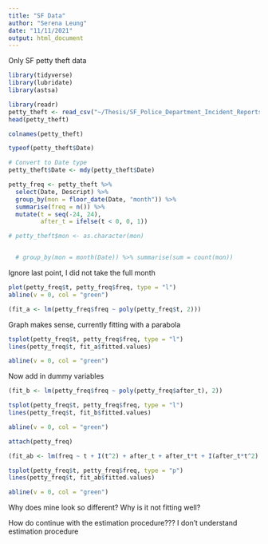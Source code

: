 ```yaml
---
title: "SF Data"
author: "Serena Leung"
date: "11/11/2021"
output: html_document
---
```


Only SF petty theft data 

```r
library(tidyverse)
library(lubridate)
library(astsa)
```


```r
library(readr)
petty_theft <- read_csv("~/Thesis/SF_Police_Department_Incident_Reports__Historical_2003_to_May_2018.csv")
head(petty_theft)
```

```r
colnames(petty_theft)
```
```r
typeof(petty_theft$Date)

# Convert to Date type
petty_theft$Date <- mdy(petty_theft$Date)
```


```r
petty_freq <- petty_theft %>% 
  select(Date, Descript) %>% 
  group_by(mon = floor_date(Date, "month")) %>%
  summarise(freq = n()) %>% 
  mutate(t = seq(-24, 24), 
         after_t = ifelse(t < 0, 0, 1))

# petty_theft$mon <- as.character(mon)


  # group_by(mon = month(Date)) %>% summarise(sum = count(mon))
```

Ignore last point, I did not take the full month
```r
plot(petty_freq$t, petty_freq$freq, type = "l")
abline(v = 0, col = "green")
```


```r
(fit_a <- lm(petty_freq$freq ~ poly(petty_freq$t, 2)))
```
Graph makes sense, currently fitting with a parabola
```r
tsplot(petty_freq$t, petty_freq$freq, type = "l")
lines(petty_freq$t, fit_a$fitted.values)

abline(v = 0, col = "green")
```

Now add in dummy variables

```r

(fit_b <- lm(petty_freq$freq ~ poly(petty_freq$after_t), 2))
```

```r
tsplot(petty_freq$t, petty_freq$freq, type = "l")
lines(petty_freq$t, fit_b$fitted.values)

abline(v = 0, col = "green")
```
```r
attach(petty_freq)
```


```r
(fit_ab <- lm(freq ~ t + I(t^2) + after_t + after_t*t + I(after_t*t^2) ))

```

```r
tsplot(petty_freq$t, petty_freq$freq, type = "p")
lines(petty_freq$t, fit_ab$fitted.values)

abline(v = 0, col = "green")
```

Why does mine look so different? Why is it not fitting well?

How do continue with the estimation procedure??? I don't understand estimation procedure
